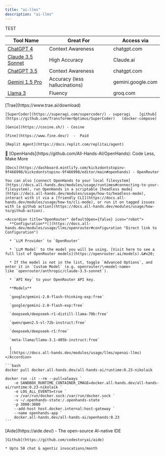 ```yaml
---
title: "ai-llms"
description: "ai-llms"
---
```


TEST

| Tool Name                                                                                | Great For                      | Access via        |
| ---------------------------------------------------------------------------------------- | ------------------------------ | ----------------- |
| [ChatGPT 4](https://www.aitoolssme.com/comparison/language-models#ChatGPT4)              | Context Awareness              | chatgpt.com       |
| [Claude 3.5 Sonnet](https://www.aitoolssme.com/comparison/language-models#claudesonnet)  | High Accuracy                  | Claude.ai         |
| [ChatGPT 3.5](https://www.aitoolssme.com/comparison/language-models#ChatGPT3.5)          | Context Awareness              | chatgpt.com       |
| [Gemini 1.5 Pro](https://www.aitoolssme.com/comparison/language-models#Geminiformerbard) | Accuracy (less hallucinations) | gemini.google.com |
| [Llama 3](https://www.aitoolssme.com/comparison/language-models#Llama3)                  | Fluency                        | groq.com          |

<AccordionGroup>
  <Accordion title="AI Builders" defaultOpen={false}>
    [Trae](https://www.trae.ai/download)

    [SuperCoder](https://superagi.com/supercoder/) - superagi    [github](https://github.com/TransformerOptimus/SuperCoder)   (docker-compose)

    [Genie](https://cosine.sh/) - Cosine

    [Fine](https://www.fine.dev/)  -  Paid

    [Replit Agent](https://docs.replit.com/replitai/agent)
  </Accordion>

  <Accordion title="OpenHands" defaultOpen={false} icon="check">
    🙌 [OpenHands](https://github.com/All-Hands-AI/OpenHands): Code Less, Make More

    [Docs](https://dashboard.mintlify.com/kickzdontstopinv-9f466998/kickzdontstopinv-9f466998/editor/main#openhands) - OpenRouter

    You can also [connect OpenHands to your local filesystem](https://docs.all-hands.dev/modules/usage/runtimes#connecting-to-your-filesystem), run OpenHands in a scriptable [headless mode](https://docs.all-hands.dev/modules/usage/how-to/headless-mode), interact with it via a [friendly CLI](https://docs.all-hands.dev/modules/usage/how-to/cli-mode), or run it on tagged issues with [a github action](https://docs.all-hands.dev/modules/usage/how-to/github-action).

    <Accordion title="OpenRouter" defaultOpen={false} icon="robot">
      **Configuration**[​](https://docs.all-hands.dev/modules/usage/llms/openrouter#configuration "Direct link to Configuration")

      * `LLM Provider` to `OpenRouter`

      * `LLM Model` to the model you will be using. [Visit here to see a full list of OpenRouter models](https://openrouter.ai/models).&#x20;

      * If the model is not in the list, toggle `Advanced Options`, and enter it in `Custom Model` (e.g. openrouter/\<model-name> like `openrouter/anthropic/claude-3.5-sonnet`).

      * `API Key` to your OpenRouter API key.

      **Models**

      `google/gemini-2.0-flash-thinking-exp:free`

      `google/gemini-2.0-flash-exp:free`

      `deepseek/deepseek-r1-distill-llama-70b:free`

      `qwen/qwen2.5-vl-72b-instruct:free`

      `deepseek/deepseek-r1:free`

      `meta-llama/llama-3.1-405b-instruct:free`

      [
      ](https://docs.all-hands.dev/modules/usage/llms/openai-llms)
    </Accordion>

    ```bash
    docker pull docker.all-hands.dev/all-hands-ai/runtime:0.23-nikolaik

    docker run -it --rm --pull=always `
        -e SANDBOX_RUNTIME_CONTAINER_IMAGE=docker.all-hands.dev/all-hands-ai/runtime:0.23-nikolaik `
        -e LOG_ALL_EVENTS=true `
        -v /var/run/docker.sock:/var/run/docker.sock `
        -v ~/.openhands-state:/.openhands-state `
        -p 3000:3000 `
        --add-host host.docker.internal:host-gateway `
        --name openhands-app `
        docker.all-hands.dev/all-hands-ai/openhands:0.23
    ```
  </Accordion>

  <Accordion title="Aide" defaultOpen={false} icon="check">
    [Aide](https://aide.dev/)  -  The open-source AI-native IDE &#x20;

    [Github](https://github.com/codestoryai/aide)

    * Upto 50 chat & agentic invocations/month
  </Accordion>
</AccordionGroup>